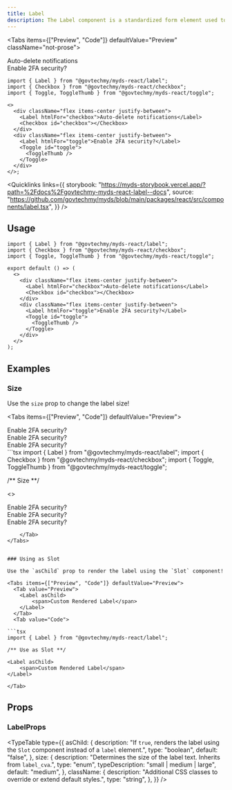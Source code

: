 ```yaml
---
title: Label
description: The Label component is a standardized form element used to associate descriptive text with controls such as checkboxes and toggles. This component ensures accessibility and consistent styling for Malaysian government websites.
---
```



<Tabs items={["Preview", "Code"]} defaultValue="Preview" className="not-prose">
  <Tab value="Preview">
      <div className="min-w-[360px] space-y-3">
        <div className="flex justify-between items-center">
          <Label htmlFor="checkbox">
            Auto-delete notifications
          </Label>
          <Checkbox id="checkbox"></Checkbox>
        </div>
        <div className="flex justify-between items-center">
          <Label htmlFor="toggle" >
            Enable 2FA security?
          </Label>
          <Toggle id="toggle" >
            <ToggleThumb />
          </Toggle>
        </div>
      </div>
  </Tab>
  <Tab value="Code">

```tsx
import { Label } from "@govtechmy/myds-react/label";
import { Checkbox } from "@govtechmy/myds-react/checkbox";
import { Toggle, ToggleThumb } from "@govtechmy/myds-react/toggle";

<>
  <div className="flex items-center justify-between">
    <Label htmlFor="checkbox">Auto-delete notifications</Label>
    <Checkbox id="checkbox"></Checkbox>
  </div>
  <div className="flex items-center justify-between">
    <Label htmlFor="toggle">Enable 2FA security?</Label>
    <Toggle id="toggle">
      <ToggleThumb />
    </Toggle>
  </div>
</>;
```

  </Tab>
</Tabs>

<Quicklinks
  links={{
    storybook:
      "https://myds-storybook.vercel.app/?path=%2Fdocs%2Fgovtechmy-myds-react-label--docs",
    source:
      "https://github.com/govtechmy/myds/blob/main/packages/react/src/components/label.tsx",
  }}
/>

## Usage

```tsx copy
import { Label } from "@govtechmy/myds-react/label";
import { Checkbox } from "@govtechmy/myds-react/checkbox";
import { Toggle, ToggleThumb } from "@govtechmy/myds-react/toggle";
```

```tsx copy
export default () => (
  <>
    <div className="flex items-center justify-between">
      <Label htmlFor="checkbox">Auto-delete notifications</Label>
      <Checkbox id="checkbox"></Checkbox>
    </div>
    <div className="flex items-center justify-between">
      <Label htmlFor="toggle">Enable 2FA security?</Label>
      <Toggle id="toggle">
        <ToggleThumb />
      </Toggle>
    </div>
  </>
);
```

## Examples

### Size

Use the `size` prop to change the label size!

<Tabs items={["Preview", "Code"]} defaultValue="Preview">
  <Tab value="Preview">
  <div className="flex items-center">
    <Label size="small" className="items-center flex justify-between w-full">
      Enable 2FA security?
      <Toggle size="small">
        <ToggleThumb />
      </Toggle>
    </Label>

  </div>
  <div className="flex items-center">
    <Label size="medium" className="items-center flex justify-between w-full">
      Enable 2FA security?
      <Toggle size="medium">
        <ToggleThumb />
      </Toggle>
    </Label>

  </div>
  <div className="flex items-center">
    <Label size="large" className="items-center flex justify-between w-full">
      Enable 2FA security?
      <Toggle size="large">
        <ToggleThumb />
      </Toggle>
    </Label>

  </div>
  </Tab>
  <Tab value="Code">
```tsx
import { Label } from "@govtechmy/myds-react/label";
import { Checkbox } from "@govtechmy/myds-react/checkbox";
import { Toggle, ToggleThumb } from "@govtechmy/myds-react/toggle";

/** Size **/

<>
  <Tab value="Preview">
  <div className="flex items-center">
    <Label size="small" className="items-center flex justify-between w-full">
      Enable 2FA security?
      <Toggle size="small">
        <ToggleThumb />
      </Toggle>
    </Label>

  </div>
  <div className="flex items-center">
    <Label size="medium" className="items-center flex justify-between w-full">
      Enable 2FA security?
      <Toggle size="medium">
        <ToggleThumb />
      </Toggle>
    </Label>

  </div>
  <div className="flex items-center">
    <Label size="large" className="items-center flex justify-between w-full">
      Enable 2FA security?
      <Toggle size="large">
        <ToggleThumb />
      </Toggle>
    </Label>

  </div>
  </Tab>
</>

```
    </Tab>
</Tabs>


### Using as Slot

Use the `asChild` prop to render the label using the `Slot` component!

<Tabs items={["Preview", "Code"]} defaultValue="Preview">
  <Tab value="Preview">
    <Label asChild>
        <span>Custom Rendered Label</span>
    </Label>
  </Tab>
  <Tab value="Code">

```tsx
import { Label } from "@govtechmy/myds-react/label";

/** Use as Slot **/

<Label asChild>
    <span>Custom Rendered Label</span>
</Label>

```

    </Tab>

</Tabs>

## Props

### LabelProps

<TypeTable
  type={{
    asChild: {
      description:
        "If `true`, renders the label using the `Slot` component instead of a `label` element.",
      type: "boolean",
      default: "false",
    },
    size: {
      description:
        "Determines the size of the label text. Inherits from `label_cva`.",
      type: "enum",
      typeDescription: "small | medium | large",
      default: "medium",
    },
    className: {
      description:
        "Additional CSS classes to override or extend default styles.",
      type: "string",
    },
  }}
/>
